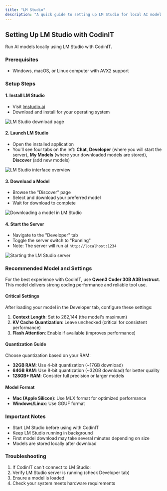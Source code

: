 ```yaml
---
title: "LM Studio"
description: "A quick guide to setting up LM Studio for local AI model execution with CodinIT."
---
```


## Setting Up LM Studio with CodinIT

Run AI models locally using LM Studio with CodinIT.

### Prerequisites

-   Windows, macOS, or Linux computer with AVX2 support


### Setup Steps

#### 1. Install LM Studio

-   Visit [lmstudio.ai](https://lmstudio.ai)
-   Download and install for your operating system

<Frame>
	<img src="/assets/images/lmstudio.png" alt="LM Studio download page" />
</Frame>

#### 2. Launch LM Studio

-   Open the installed application
-   You'll see four tabs on the left: **Chat**, **Developer** (where you will start the server), **My Models** (where your downloaded models are stored), **Discover** (add new models)

<Frame>
	<img
		src="/assets/images/lmstudio2.png"
		alt="LM Studio interface overview"
	/>
</Frame>

#### 3. Download a Model

-   Browse the "Discover" page
-   Select and download your preferred model
-   Wait for download to complete

<Frame>
	<img
		src="/assets/gifs/lm-studio-download-model.gif"
		alt="Downloading a model in LM Studio"
	/>
</Frame>

#### 4. Start the Server

-   Navigate to the "Developer" tab
-   Toggle the server switch to "Running"
-   Note: The server will run at `http://localhost:1234`

<Frame>
	<img
		src="/assets/gifs/lm-studio-starting-server.gif"
		alt="Starting the LM Studio server"
	/>
</Frame>

### Recommended Model and Settings

For the best experience with CodinIT, use **Qwen3 Coder 30B A3B Instruct**. This model delivers strong coding performance and reliable tool use.

#### Critical Settings

After loading your model in the Developer tab, configure these settings:

1. **Context Length**: Set to 262,144 (the model's maximum)
2. **KV Cache Quantization**: Leave unchecked (critical for consistent performance)
3. **Flash Attention**: Enable if available (improves performance)

#### Quantization Guide

Choose quantization based on your RAM:

- **32GB RAM**: Use 4-bit quantization (~17GB download)
- **64GB RAM**: Use 8-bit quantization (~32GB download) for better quality
- **128GB+ RAM**: Consider full precision or larger models

#### Model Format

- **Mac (Apple Silicon)**: Use MLX format for optimized performance
- **Windows/Linux**: Use GGUF format

### Important Notes

-   Start LM Studio before using with CodinIT
-   Keep LM Studio running in background
-   First model download may take several minutes depending on size
-   Models are stored locally after download

### Troubleshooting

1. If CodinIT can't connect to LM Studio:
2. Verify LM Studio server is running (check Developer tab)
3. Ensure a model is loaded
4. Check your system meets hardware requirements
